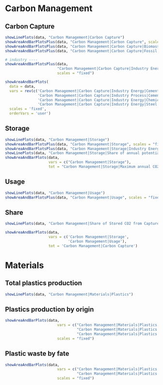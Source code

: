 # Carbon Management

## Carbon Capture

```r
showLinePlots(data, "Carbon Management|Carbon Capture")
showAreaAndBarPlotsPlus(data, "Carbon Management|Carbon Capture", scales = "fixed")
showAreaAndBarPlotsPlus(data, "Carbon Management|Carbon Capture|Biomass|Pe2Se", scales = "fixed")
showAreaAndBarPlotsPlus(data, "Carbon Management|Carbon Capture|Fossil|Pe2Se", scales = "fixed")

# industry ----
showAreaAndBarPlotsPlus(data,
                        "Carbon Management|Carbon Capture|Industry Energy",
                        scales = "fixed")

showAreaAndBarPlots(
  data = data,
  vars = rev(c('Carbon Management|Carbon Capture|Industry Energy|Cement',
               'Carbon Management|Carbon Capture|Industry Process|Cement',
               'Carbon Management|Carbon Capture|Industry Energy|Chemicals',
               'Carbon Management|Carbon Capture|Industry Energy|Steel')),
  scales = 'fixed',
  orderVars = 'user')
```

## Storage

```r
showLinePlots(data, "Carbon Management|Storage")
showAreaAndBarPlotsPlus(data, "Carbon Management|Storage", scales = "fixed")
showAreaAndBarPlotsPlus(data, "Carbon Management|Storage|Industry Energy", scales = "fixed")
showLinePlots(data, "Carbon Management|Storage|Share of annual potential used")
showAreaAndBarPlots(data,
                    vars = c("Carbon Management|Storage"),
                    tot = "Carbon Management|Storage|Maximum annual CO2 storage potential")
```

## Usage

```r
showLinePlots(data, "Carbon Management|Usage")
showAreaAndBarPlotsPlus(data, "Carbon Management|Usage", scales = "fixed")
```

## Share

```r
showLinePlots(data, "Carbon Management|Share of Stored CO2 from Captured CO2")
```

```r
showAreaAndBarPlots(data, 
                    vars = c('Carbon Management|Storage',
                             'Carbon Management|Usage'),
                    tot = 'Carbon Management|Carbon Capture')
```

# Materials

## Total plastics production
```r
showLinePlots(data, "Carbon Management|Materials|Plastics")
```

## Plastics production by origin
```r
showAreaAndBarPlots(data, 
                        vars = c("Carbon Management|Materials|Plastics|Fossil",
                                 "Carbon Management|Materials|Plastics|Biomass",
                                 "Carbon Management|Materials|Plastics|Synfuels"), 
                        scales = "fixed")
```

## Plastic waste by fate
```r
showAreaAndBarPlots(data, 
                        vars = c("Carbon Management|Materials|Plastics|Waste|Incineration",
                                 "Carbon Management|Materials|Plastics|Waste|Other destination"), 
                        scales = "fixed")
```
